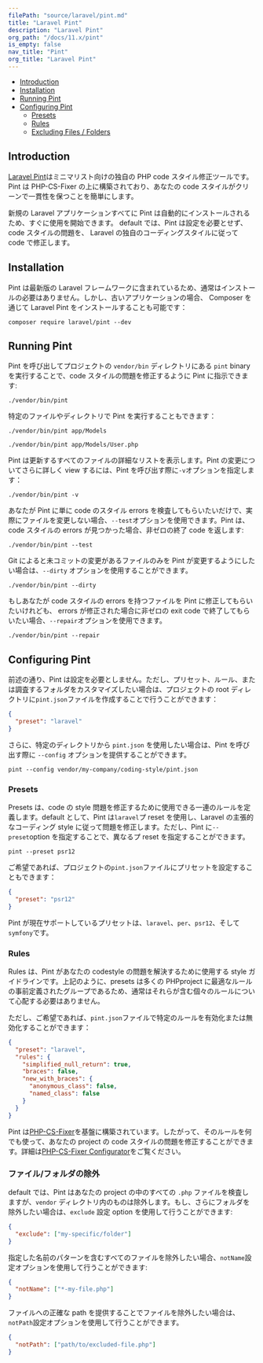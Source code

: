 ```yaml
---
filePath: "source/laravel/pint.md"
title: "Laravel Pint"
description: "Laravel Pint"
org_path: "/docs/11.x/pint"
is_empty: false
nav_title: "Pint"
org_title: "Laravel Pint"
---
```


<InPageIndex>

- [Introduction](#introduction)
- [Installation](#installation)
- [Running Pint](#running-pint)
- [Configuring Pint](#configuring-pint)
  - [Presets](#presets)
  - [Rules](#rules)
  - [Excluding Files / Folders](#excluding-files-or-folders)

</InPageIndex>

<a name="introduction"></a>

## Introduction

[Laravel Pint](https://github.com/laravel/pint)はミニマリスト向けの独自の PHP code スタイル修正ツールです。Pint は PHP-CS-Fixer の上に構築されており、あなたの code スタイルがクリーンで一貫性を保つことを簡単にします。

新規の Laravel アプリケーションすべてに Pint は自動的にインストールされるため、すぐに使用を開始できます。 default では、Pint は設定を必要とせず、 code スタイルの問題を、 Laravel の独自のコーディングスタイルに従って code で修正します。

<a name="installation"></a>

## Installation

Pint は最新版の Laravel フレームワークに含まれているため、通常はインストールの必要はありません。しかし、古いアプリケーションの場合、 Composer を通じて Laravel Pint をインストールすることも可能です：

```shell
composer require laravel/pint --dev
```

<a name="running-pint"></a>

## Running Pint

Pint を呼び出してプロジェクトの `vendor/bin` ディレクトリにある `pint` binary を実行することで、code スタイルの問題を修正するように Pint に指示できます:

```shell
./vendor/bin/pint
```

特定のファイルやディレクトリで Pint を実行することもできます：

```shell
./vendor/bin/pint app/Models

./vendor/bin/pint app/Models/User.php
```

Pint は更新するすべてのファイルの詳細なリストを表示します。Pint の変更についてさらに詳しく view するには、Pint を呼び出す際に`-v`オプションを指定します：

```shell
./vendor/bin/pint -v
```

あなたが Pint に単に code のスタイル errors を検査してもらいたいだけで、実際にファイルを変更しない場合、`--test`オプションを使用できます。Pint は、 code スタイルの errors が見つかった場合、非ゼロの終了 code を返します:

```shell
./vendor/bin/pint --test
```

Git によると未コミットの変更があるファイルのみを Pint が変更するようにしたい場合は、`--dirty` オプションを使用することができます。

```shell
./vendor/bin/pint --dirty
```

もしあなたが code スタイルの errors を持つファイルを Pint に修正してもらいたいけれども、 errors が修正された場合に非ゼロの exit code で終了してもらいたい場合、`--repair`オプションを使用できます。

```shell
./vendor/bin/pint --repair
```

<a name="configuring-pint"></a>

## Configuring Pint

前述の通り、Pint は設定を必要としません。ただし、プリセット、ルール、または調査するフォルダをカスタマイズしたい場合は、プロジェクトの root ディレクトリに`pint.json`ファイルを作成することで行うことができます：

```json
{
  "preset": "laravel"
}
```

さらに、特定のディレクトリから `pint.json` を使用したい場合は、Pint を呼び出す際に `--config` オプションを提供することができます。

```shell
pint --config vendor/my-company/coding-style/pint.json
```

<a name="presets"></a>

### Presets

Presets は、code の style 問題を修正するために使用できる一連のルールを定義します。default として、Pint は`laravel`プ reset を使用し、Laravel の主張的なコーディング style に従って問題を修正します。ただし、Pint に`--preset`option を指定することで、異なるプ reset を指定することができます。

```shell
pint --preset psr12
```

ご希望であれば、プロジェクトの`pint.json`ファイルにプリセットを設定することもできます：

```json
{
  "preset": "psr12"
}
```

Pint が現在サポートしているプリセットは、`laravel`、`per`、`psr12`、そして`symfony`です。

<a name="rules"></a>

### Rules

Rules は、Pint があなたの codestyle の問題を解決するために使用する style ガイドラインです。上記のように、presets は多くの PHPproject に最適なルールの事前定義されたグループであるため、通常はそれらが含む個々のルールについて心配する必要はありません。

ただし、ご希望であれば、`pint.json`ファイルで特定のルールを有効化または無効化することができます：

```json
{
  "preset": "laravel",
  "rules": {
    "simplified_null_return": true,
    "braces": false,
    "new_with_braces": {
      "anonymous_class": false,
      "named_class": false
    }
  }
}
```

Pint は[PHP-CS-Fixer](https://github.com/FriendsOfPHP/PHP-CS-Fixer)を基盤に構築されています。したがって、そのルールを何でも使って、あなたの project の code スタイルの問題を修正することができます。詳細は[PHP-CS-Fixer Configurator](https://mlocati.github.io/php-cs-fixer-configurator)をご覧ください。

<a name="excluding-files-or-folders"></a>

### ファイル/フォルダの除外

default では、Pint はあなたの project の中のすべての `.php` ファイルを検査しますが、`vendor` ディレクトリ内のものは除外します。もし、さらにフォルダを除外したい場合は、`exclude` 設定 option を使用して行うことができます:

```json
{
  "exclude": ["my-specific/folder"]
}
```

指定した名前のパターンを含むすべてのファイルを除外したい場合、`notName`設定オプションを使用して行うことができます:

```json
{
  "notName": ["*-my-file.php"]
}
```

ファイルへの正確な path を提供することでファイルを除外したい場合は、`notPath`設定オプションを使用して行うことができます。

```json
{
  "notPath": ["path/to/excluded-file.php"]
}
```
